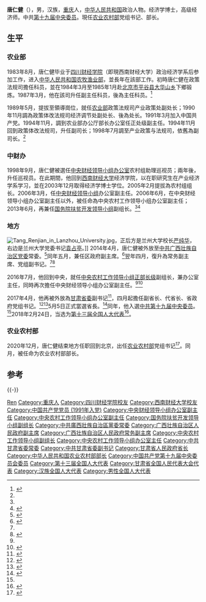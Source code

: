 {{Infobox_officeholder
| name = 唐仁健
| image name = Tang Renjian 2021-03-05.png
| width = 200px
| now1 = {{PRC}}[[中华人民共和国农业农村部|农业农村部]]部长
| term_start1 = 2020年12月26日
| term_end1 = 
| predecessor1 = [[韩长赋|韩长赋]]
| successor1 = 
| now2 = [[甘肅省人民政府|甘肅省人民政府]][[甘肅行政長官列表|省長]]
| term_start2 = 2017年4月11日
| term_end2 = 2020年12月3日
| predecessor2 = [[林铎_(1956年)|林铎]]
| successor2 = [[任振鹤|任振鹤]]
| sex = 男
| different name = 
| party = {{CCP}}
| nationality = {{PRC}}
| Native place = 
| date of birth = {{birth date and age|1962|8|4}}
| place of birth = {{CHN}}[[四川省|四川省]][[重庆市|重庆市]]
| date of death = 
| place of death = 
| spouse = 
| relatives = 
| children = 
| profession = 政治经济学
| religion = 
| signature = 
| website = 
| educate = *[[西南财经大学|西南财经大学]]
| past = 
| work = 
| now3 = {{CPC/logo}}[[中央农村工作领导小组|中央农村工作领导小组]]办公室主任
| predecessor3 = [[韩长赋|韩长赋]]
| term_start3 = 2020年12月26日
}}
'''唐仁健'''（{{bd|1962年|8月4日||}}），男，汉族，[[重庆|重庆]]人，[[中华人民共和国|中华人民共和国]]政治人物。经济学博士，高级经济师。中共[[中国共产党第十九届中央委员会委员列表|第十九届中央委员]]。現任[[中华人民共和国农业农村部|农业农村部]]党组书记、部长。

== 生平 ==
=== 农业部 ===
1983年8月，唐仁健毕业于[[西南财经大学|四川财经学院]]（即現西南财经大学）政治经济学系后参加工作，进入[[中华人民共和国农牧渔业部|中华人民共和国农牧渔业部]]，並長年在該部工作。初時唐仁健在政策法规司擔任科员，並在1984年3月至1985年1月赴[[北京市|北京市]][[平谷区|平谷县]][[大华山镇|大华山乡]]下鄉锻炼。1987年3月，他在該司升任副主任科员，後為主任科员。<ref name=":0">{{Cite web|url=http://www.gansu.gov.cn/col/col7109/index.html|title=省长唐仁健个人简介|accessdate=2018-01-27|author=|date=|publisher=|archive-date=2020-12-17|archive-url=https://web.archive.org/web/20201217135624/http://www.gansu.gov.cn/col/col7109/index.html|dead-url=no}}</ref>

1989年5月，提拔至領導崗位，就任[[中华人民共和国农业部|农业部]]政策法规司产业政策处副处长；1990年11月調為政策体改法规司经济调节处副处长、後為处长。1991年3月加入中国共产党。1994年11月，調到农业部办公厅部长办公室任正处级副主任。1994年11月回到政策体改法规司，升任副司长；1998年7月調至产业政策与法规司，依舊為副司长。<ref name=":0" />

=== 中财办 ===
1998年9月，唐仁健被選任[[中央财经委员会办公室|中央财经领导小组办公室]]农村组助理巡视员；兩年後，升任巡视员。在此期間，他回到[[西南财经大学|西南财经大学]]经济学院，以在职研究生在产业经济学系学习，並在2003年12月取得经济学博士学位。2005年2月提拔為农村组组长。2006年3月，任[[中央财经委员会|中央财经领导小组]]办公室副主任。2006年6月，在中央财经领导小组办公室副主任以外，被任命為中央农村工作领导小组办公室副主任；2013年6月，再兼任[[国务院扶贫开发领导小组|国务院扶贫开发领导小组]]副组长。<ref name=":0" /><ref>{{cite web|url=http://www.thepaper.cn/newsDetail_forward_1501966|title=唐仁健辞去广西壮族自治区副主席职务，已赴中央财办任职|accessdate=2016-07-21|publisher=澎湃新闻|archive-date=2020-12-17|archive-url=https://web.archive.org/web/20201217143209/https://www.thepaper.cn/newsDetail_forward_1501966|dead-url=no}}</ref>

=== 地方 ===
[[File:Tang_Renjian_in_Lanzhou_University.jpg|thumb]]，正后方是兰州大学校长[[严纯华|严纯华]]，右边是兰州大学党委书记[[袁占亭|袁占亭]]。]]
2014年4月，唐仁健被外放至[[中国共产党广西壮族自治区委员会|中共广西壮族自治区党委]]常委。<ref>{{cite news|url=http://district.ce.cn/newarea/sddy/201504/20/t20150420_5155250_1.shtml|title=广西政府调整部分领导分工 唐仁健任常务副主席|work=中国经济网|accessdate=2015-05-21|archive-date=2020-04-07|archive-url=https://web.archive.org/web/20200407032406/http://district.ce.cn/newarea/sddy/201504/20/t20150420_5155250_1.shtml|dead-url=no}}</ref>同年五月，兼任区政府副主席。<ref>{{cite news|url=http://news.takungpao.com/mainland/zgzq/2014-04/2448013.html|title=中央“空降兵”唐仁健料兼任广西副主席|work=大公网|accessdate=2015-05-21|archive-date=2020-04-07|archive-url=https://web.archive.org/web/20200407032411/http://news.takungpao.com/mainland/zgzq/2014-04/2448013.html|dead-url=no}}</ref>翌年四月，復升為常务副主席、党组副书记。<ref name=":0" /><ref>{{cite news|url=http://leaders.people.com.cn/n/2015/0420/c58278-26871253.html|title=广西政府班子调整职务 唐仁健接替黄道伟任常务副主席|publisher=人民网|accessdate=2015-04-20|archive-date=2020-04-07|archive-url=https://web.archive.org/web/20200407032420/http://leaders.people.com.cn/n/2015/0420/c58278-26871253.html|dead-url=yes}}</ref>

2016年7月，他回到中央，就任[[中央农村工作领导小组|中央农村工作领导小组]][[正部长级|正部长级]]副组长，兼办公室主任，同時再次擔任中央财经领导小组办公室副主任。<ref name=":0" /><ref>{{cite web|url=http://www.thepaper.cn/newsDetail_forward_1495522|title=接棒陈锡文，唐仁健任中央财办副主任、中央农办主任|accessdate=2016-07-08|publisher=澎湃新闻网|archive-date=2020-04-07|archive-url=https://web.archive.org/web/20200407032421/http://www.thepaper.cn/newsDetail_forward_1495522|dead-url=no}}</ref>

2017年4月，他再被外放為[[中国共产党甘肃省委员会|甘肃省委]]副书记<ref>{{cite web|url=http://district.ce.cn/newarea/sddy/201704/01/t20170401_21683341.shtml|title=中央财办副主任、中央农办主任唐仁健调任甘肃省委副书记|accessdate=|date=2017年4月1日|publisher=中国经济网|language=|archive-date=2020年12月17日|archive-url=https://web.archive.org/web/20201217142915/http://district.ce.cn/newarea/sddy/201704/01/t20170401_21683341.shtml|dead-url=no}}</ref>，四月起擔任副省长、代省长、省政府党组书记。<ref>{{cite web|url=http://www.thepaper.cn/newsDetail_forward_1655383|title=甘肃新任省委副书记唐仁健已担任省政府党组书记|accessdate=2017-04-05|publisher=澎湃新闻|archive-date=2020-12-17|archive-url=https://web.archive.org/web/20201217143326/https://www.thepaper.cn/newsDetail_forward_1655383|dead-url=no}}</ref><ref>{{cite web|url=http://www.thepaper.cn/newsDetail_forward_1659538|title=唐仁健任甘肃省副省长、代理省长|accessdate=2017-04-11|publisher=澎湃新闻|archive-date=2017-06-21|archive-url=https://web.archive.org/web/20170621185307/http://www.thepaper.cn/newsDetail_forward_1659538|dead-url=no}}</ref>5月5日正式當選省長。<ref>{{cite web|url=http://www.thepaper.cn/newsDetail_forward_1678670|title=林铎当选甘肃省人大常委会主任，唐仁健当选甘肃省长|accessdate=2017-05-07|publisher=澎湃新闻|archive-date=2020-12-17|archive-url=https://web.archive.org/web/20201217143410/https://www.thepaper.cn/newsDetail_forward_1678670|dead-url=no}}</ref>同年，他入選[[中国共产党第十九届中央委员会|中共第十九届中央委员]]。<ref name=":0" />2018年2月24日，当选为[[第十三届全国人大代表|第十三届全国人大代表]]<ref>{{Cite web|title=（受权发布）中华人民共和国第十三届全国人民代表大会代表名单-中新网|url=http://www.chinanews.com/gn/2018/02-25/8453959.shtml|accessdate=2021-02-13|work=中新网|archive-date=2018-02-27|archive-url=https://web.archive.org/web/20180227031724/http://www.chinanews.com/gn/2018/02-25/8453959.shtml|dead-url=no}}</ref>。

=== 农业农村部 ===
2020年12月，唐仁健结束地方任职回到北京，出任[[中华人民共和国农业农村部|农业农村部]]党组书记<ref>{{cite web |title=唐仁健任中央农村工作领导小组成员兼办公室主任，农业农村部党组书记 |url=http://www.ce.cn/xwzx/gnsz/gdxw/202012/02/t20201202_36073928.shtml |publisher=中国经济网 |accessdate=2020-12-02 |date=2020-12-02 |archive-date=2020-12-02 |archive-url=https://web.archive.org/web/20201202192846/http://www.ce.cn/xwzx/gnsz/gdxw/202012/02/t20201202_36073928.shtml |dead-url=no }}</ref>。同月，被任命为农业农村部部长。

== 参考 ==
{{reflist|3}}

{{-}}
{{start box}}
{{s-gov|prc}}
{{s-before|[[韩长赋|韩长赋]]}}
{{s-title|[[中华人民共和国农业农村部|中华人民共和国农业农村部]]部长|2020年12月－}}
{{s-inc}}
{{s-before|[[林铎_(1956年)|林铎]]}}
{{s-title|[[甘肃省人民政府|甘肃省人民政府]]省长|2017年4月－2020年12月}}
{{s-after|[[任振鹤|任振鹤]]}}
{{s-before|[[黄道伟|黄道伟]]}}
{{s-title|[[广西壮族自治区人民政府|广西壮族自治区人民政府]]常务副主席|2015年4月－2016年7月}}
{{s-after|[[蓝天立|蓝天立]]}}
{{s-ppo|cpc}}
{{s-before|[[韩长赋|韩长赋]]}}
{{s-title|[[中央农村工作领导小组|中央农村工作领导小组]]办公室主任<br />（第二次）|2020年11月－}}
{{s-inc}}
{{s-before|[[陈锡文|陈锡文]]}}
{{s-title|[[中央农村工作领导小组|中央农村工作领导小组]]办公室主任<br />（第一次）|2016年7月－2017年4月}}
{{s-after|[[韩俊_(高青)|韩俊]]}}
{{end box}}

{{国务院/13}}
{{中华人民共和国甘肃省正职领导人|nocat}}
{{甘肃行政长官}}
{{中华人民共和国农业部部长}}

{{Authority control}}

{{DEFAULTSORT:Tang}}
[[Category:唐姓|Ren]]
[[Category:重庆人|Category:重庆人]]
[[Category:四川财经学院校友|Category:四川财经学院校友]]
[[Category:西南财经大学校友|Category:西南财经大学校友]]
[[Category:中国共产党党员_(1991年入党)|Category:中国共产党党员 (1991年入党)]]
[[Category:中央财经领导小组办公室副主任|Category:中央财经领导小组办公室副主任]]
[[Category:中央农村工作领导小组办公室副主任|Category:中央农村工作领导小组办公室副主任]]
[[Category:国务院扶贫开发领导小组副组长|Category:国务院扶贫开发领导小组副组长]]
[[Category:中共廣西壯族自治區黨委常委|Category:中共廣西壯族自治區黨委常委]]
[[Category:广西壮族自治区人民政府副主席|Category:广西壮族自治区人民政府副主席]]
[[Category:广西壮族自治区人民政府常务副主席|Category:广西壮族自治区人民政府常务副主席]]
[[Category:中央农村工作领导小组副组长|Category:中央农村工作领导小组副组长]]
[[Category:中央农村工作领导小组办公室主任|Category:中央农村工作领导小组办公室主任]]
[[Category:中共甘肃省委常委|Category:中共甘肃省委常委]]
[[Category:中共甘肃省委副书记|Category:中共甘肃省委副书记]]
[[Category:甘肃省人民政府省长|Category:甘肃省人民政府省长]]
[[Category:中华人民共和国农业农村部部长|Category:中华人民共和国农业农村部部长]]
[[Category:中国共产党第十九届中央委员会委员|Category:中国共产党第十九届中央委员会委员]]
[[Category:第十三届全国人大代表|Category:第十三届全国人大代表]]
[[Category:甘肃省全国人民代表大会代表|Category:甘肃省全国人民代表大会代表]]
[[Category:汉族全国人大代表|Category:汉族全国人大代表]]
[[Category:男性全国人大代表|Category:男性全国人大代表]]